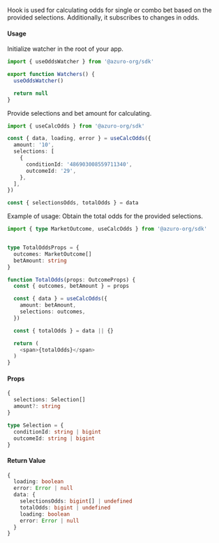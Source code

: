 
Hook is used for calculating odds for single or combo bet based on the provided selections. Additionally, it subscribes to changes in odds.

#### Usage

Initialize watcher in the root of your app.

```ts
import { useOddsWatcher } from '@azuro-org/sdk'

export function Watchers() {
  useOddsWatcher()

  return null
}
```

Provide selections and bet amount for calculating.

```ts
import { useCalcOdds } from '@azuro-org/sdk'

const { data, loading, error } = useCalcOdds({
  amount: '10',
  selections: [
    {
      conditionId: '486903008559711340',
      outcomeId: '29',
    },  
  ],
})

const { selectionsOdds, totalOdds } = data
```


<Callout type="info">
Example of usage: Obtain the total odds for the provided selections.

```ts
import { type MarketOutcome, useCalcOdds } from '@azuro-org/sdk'


type TotalOddsProps = {
  outcomes: MarketOutcome[]
  betAmount: string
}

function TotalOdds(props: OutcomeProps) {
  const { outcomes, betAmount } = props

  const { data } = useCalcOdds({
    amount: betAmount,
    selections: outcomes,
  })

  const { totalOdds } = data || {}

  return (
    <span>{totalOdds}</span>
  )
}
```
</Callout>

#### Props

```ts
{
  selections: Selection[]
  amount?: string
}
```

```ts
type Selection = {
  conditionId: string | bigint
  outcomeId: string | bigint
}
```

#### Return Value

```ts
{
  loading: boolean
  error: Error | null
  data: {
    selectionsOdds: bigint[] | undefined
    totalOdds: bigint | undefined
    loading: boolean
    error: Error | null
  }
}
```
